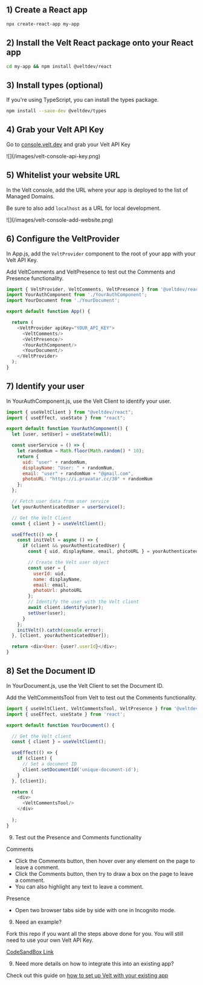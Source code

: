 ## 1) Create a React app

```bash Terminal
npx create-react-app my-app
```

## 2) Install the Velt React package onto your React app

```bash Terminal
cd my-app && npm install @veltdev/react
```

## 3) Install types (optional)

If you're using TypeScript, you can install the types package.

```bash Terminal
npm install --save-dev @veltdev/types
```

## 4) Grab your Velt API Key

Go to [console.velt.dev](https://console.velt.dev) and grab your Velt API Key

<Frame>
![](/images/velt-console-api-key.png)
</Frame>



## 5) Whitelist your website URL

In the Velt console, add the URL where your app is deployed to the list of Managed Domains. 

Be sure to also add `localhost` as a URL for local development.

<Frame>
![](/images/velt-console-add-website.png)
</Frame>

## 6) Configure the VeltProvider

In App.js, add the `VeltProvider` component to the root of your app with your Velt API Key.

Add VeltComments and VeltPresence to test out the Comments and Presence functionality.

```js App.js
import { VeltProvider, VeltComments, VeltPresence } from '@veltdev/react';
import YourAuthComponent from './YourAuthComponent';
import YourDocument from './YourDocument';

export default function App() {

  return (
    <VeltProvider apiKey="YOUR_API_KEY">
      <VeltComments/>
      <VeltPresence/>
      <YourAuthComponent/>
      <YourDocument/>
    </VeltProvider>
  );
}
```

## 7) Identify your user

In YourAuthComponent.js, use the Velt Client to identify your user.

```js YourAuthComponent.js
import { useVeltClient } from "@veltdev/react";
import { useEffect, useState } from "react";

export default function YourAuthComponent() {
  let [user, setUser] = useState(null);

  const userService = () => {
    let randomNum = Math.floor(Math.random() * 10);
    return {
      uid: "user" + randomNum,
      displayName: "User: " + randomNum,
      email: "user" + randomNum + "@gmail.com",
      photoURL: "https://i.pravatar.cc/30" + randomNum
    };
  };

  // Fetch user data from user service
  let yourAuthenticatedUser = userService();

  // Get the Velt Client
  const { client } = useVeltClient();

  useEffect(() => {
    const initVelt = async () => {
      if (client && yourAuthenticatedUser) {
        const { uid, displayName, email, photoURL } = yourAuthenticatedUser;

        // Create the Velt user object
        const user = {
          userId: uid,
          name: displayName,
          email: email,
          photoUrl: photoURL
        };
        // Identify the user with the Velt client
        await client.identify(user);
        setUser(user);
      }
    };
    initVelt().catch(console.error);
  }, [client, yourAuthenticatedUser]);

  return <div>User: {user?.userId}</div>;
}

```

## 8) Set the Document ID

In YourDocument.js, use the Velt Client to set the Document ID.

Add the VeltCommentsTool from Velt to test out the Comments functionality.

```js YourDocument.js
import { useVeltClient, VeltCommentsTool, VeltPresence } from '@veltdev/react';
import { useEffect, useState } from 'react';

export default function YourDocument() {

  // Get the Velt client
  const { client } = useVeltClient();

  useEffect(() => {
    if (client) {
      // Set a document ID
      client.setDocumentId('unique-document-id');
    }
  }, [client]);

  return (
    <div>
      <VeltCommentsTool/>
    </div>
    
  );
}
```

9. Test out the Presence and Comments functionality

Comments 
- Click the Comments button, then hover over any element on the page to leave a comment.
- Click the Comments button, then try to draw a box on the page to leave a comment.
- You can also highlight any text to leave a comment.

Presence
 - Open two browser tabs side by side with one in Incognito mode. 



9. Need an example?

Fork this repo if you want all the steps above done for you. You will still need to use your own Velt API Key.

[CodeSandBox Link](https://codesandbox.io/s/bold-frog-5y94gx?file=/src/App.js)

9. Need more details on how to integrate this into an existing app?

Check out this guide on [how to set up Velt with your existing app](/get-started/setup/install)


